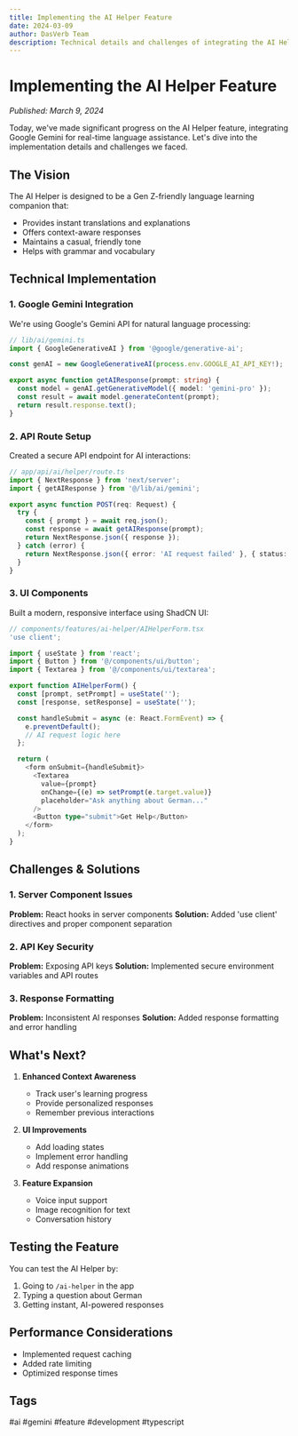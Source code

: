 ```yaml
---
title: Implementing the AI Helper Feature
date: 2024-03-09
author: DasVerb Team
description: Technical details and challenges of integrating the AI Helper with Google Gemini.
---
```


# Implementing the AI Helper Feature

*Published: March 9, 2024*

Today, we've made significant progress on the AI Helper feature, integrating Google Gemini for real-time language assistance. Let's dive into the implementation details and challenges we faced.

## The Vision

The AI Helper is designed to be a Gen Z-friendly language learning companion that:
- Provides instant translations and explanations
- Offers context-aware responses
- Maintains a casual, friendly tone
- Helps with grammar and vocabulary

## Technical Implementation

### 1. Google Gemini Integration

We're using Google's Gemini API for natural language processing:

```typescript
// lib/ai/gemini.ts
import { GoogleGenerativeAI } from '@google/generative-ai';

const genAI = new GoogleGenerativeAI(process.env.GOOGLE_AI_API_KEY!);

export async function getAIResponse(prompt: string) {
  const model = genAI.getGenerativeModel({ model: 'gemini-pro' });
  const result = await model.generateContent(prompt);
  return result.response.text();
}
```

### 2. API Route Setup

Created a secure API endpoint for AI interactions:

```typescript
// app/api/ai/helper/route.ts
import { NextResponse } from 'next/server';
import { getAIResponse } from '@/lib/ai/gemini';

export async function POST(req: Request) {
  try {
    const { prompt } = await req.json();
    const response = await getAIResponse(prompt);
    return NextResponse.json({ response });
  } catch (error) {
    return NextResponse.json({ error: 'AI request failed' }, { status: 500 });
  }
}
```

### 3. UI Components

Built a modern, responsive interface using ShadCN UI:

```typescript
// components/features/ai-helper/AIHelperForm.tsx
'use client';

import { useState } from 'react';
import { Button } from '@/components/ui/button';
import { Textarea } from '@/components/ui/textarea';

export function AIHelperForm() {
  const [prompt, setPrompt] = useState('');
  const [response, setResponse] = useState('');

  const handleSubmit = async (e: React.FormEvent) => {
    e.preventDefault();
    // AI request logic here
  };

  return (
    <form onSubmit={handleSubmit}>
      <Textarea
        value={prompt}
        onChange={(e) => setPrompt(e.target.value)}
        placeholder="Ask anything about German..."
      />
      <Button type="submit">Get Help</Button>
    </form>
  );
}
```

## Challenges & Solutions

### 1. Server Component Issues
**Problem:** React hooks in server components
**Solution:** Added 'use client' directives and proper component separation

### 2. API Key Security
**Problem:** Exposing API keys
**Solution:** Implemented secure environment variables and API routes

### 3. Response Formatting
**Problem:** Inconsistent AI responses
**Solution:** Added response formatting and error handling

## What's Next?

1. **Enhanced Context Awareness**
   - Track user's learning progress
   - Provide personalized responses
   - Remember previous interactions

2. **UI Improvements**
   - Add loading states
   - Implement error handling
   - Add response animations

3. **Feature Expansion**
   - Voice input support
   - Image recognition for text
   - Conversation history

## Testing the Feature

You can test the AI Helper by:
1. Going to `/ai-helper` in the app
2. Typing a question about German
3. Getting instant, AI-powered responses

## Performance Considerations

- Implemented request caching
- Added rate limiting
- Optimized response times

## Tags
#ai #gemini #feature #development #typescript 